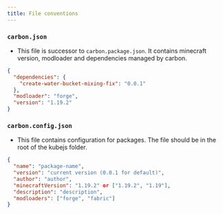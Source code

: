 ```yaml
---
title: File conventions
---
```


### `carbon.json`

- This file is successor to `carbon.package.json`. It contains minecraft version, modloader and dependencies managed by carbon.

```json
{
  "dependencies": {
    "create-water-bucket-mixing-fix": "0.0.1"
  },
  "modloader": "forge",
  "version": "1.19.2"
}
```

### `carbon.config.json`

- This file contains configuration for packages. The file should be in the root of the kubejs folder.

```json
{
  "name": "package-name",
  "version": "current version (0.0.1 for default)",
  "author": "author",
  "minecraftVersion": "1.19.2" or ["1.19.2", "1.19"],
  "description": "description",
  "modloaders": ["forge", "fabric"]
}
```
